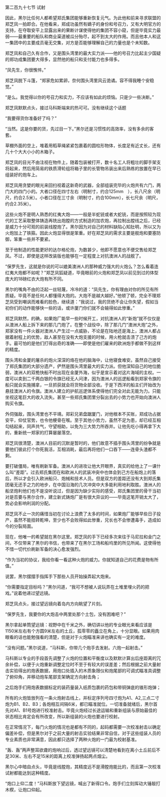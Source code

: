 

第二百九十七节 试射

因此，黑尔比任何人都希望郑氏集团能够重新恢复元气。为此他和前来寻求联盟的郑芝凤一拍即合。在他看来，郑成功虽然有嫡子的身份和号召力，又有大明官方的支持，在夺取安平上显露出来的果断计谋使得他的集团不容小窥，但是毕竟实力最弱――最重要的船队和商业渠道被瓜分殆尽，起不到太大的作用。而且他本人和这一集团中的主要成员毫无交集，对方是否能够理解自己的力量也是个未知数。

郑芝凤和自己久有合作，又是围头湾里的最大实力派――他的号召力比起主少国疑的郑功成集团要大得多，显然他的船只和支付能力也多得多。

“凤先生，你很憔悴。”

郑芝凤脱下斗篷，“郑家危如累卵，奈何围头湾里风云诡谲。容不得我睡个安稳觉。”

“是么。我觉得以你的号召力和实力，不应该有如此的烦恼。只是少一些决断。”

郑芝凤默默点头，接过马科斯端来的热可可。没有继续这个话题

“我要得货你准备好了吗？”

“当然。这是你要的货，先过目一下。”黑尔还是习惯性的高效率，没有多余的客套。

草棚外面的空上，堆着用稻草绳紧紧包裹着的圆柱形物体，长度足有近丈长，还有几十个大大小小的木箱子。

郑芝凤的目光不由注视在物件上，随着包装被打开，数十名工人将粗壮的脚手架支将起来，然后用简易的铁质滑轮组将箱子里的长管物吊装出来后熟练的放置在早已组装好的炮车上。

郑芝凤用贪婪的眼光来回扫视着这新奇的武器，全部组装完毕的火炮共有六门，两门大的四门小的。大者口径在四寸左右（明制寸，约合125mm　），长八尺余（明尺，约合2.5米）。小者口径在三寸余（明制寸，约合100mm），长七尺余（明尺，约合2.35米）。

这些火炮不是明人熟悉的红夷大炮――一般是半蛇铳或者大蛇铳，而是按照较为现代的工艺采取整体铸造再铣出炮膛的方式制造的加农炮，再拉制出膛线之后，已经是威力十分可观的前装线膛炮了。黑尔因为对自己的材料缺陷心知肚明，所以又为火炮加上了铁箍。因此火炮显得很是笨重。好在郑芝凤的需求主要是舰炮和要塞防御，笨重一些并不要紧。

至于他制造的性能更好的达尔格伦炮，为数甚少，他即不愿意也不便交售给郑芝凤。不过，即使是这样改装版也能够在一定程度上对抗澳洲人的战舰了。

“保罗先生，这就是你说的可以媲美澳洲人的那种威力强大的火炮么？怎么看着连红夷大炮都不如呢？”郑芝凤狐疑道，毕竟眼前的火炮和郑芝凤以前见到过的体型庞大的18磅红衣大炮有所不同。

黑尔的嘴角不由的泛起一丝轻蔑，冷冷的道：“凤先生，你有理由对你的所见有所质疑。毕竟不是任何人都懂得大炮的。大炮不是越大越好。”他顿了顿，完全不理郑芝凤受到嘲讽而难看的脸色，继续道：“我说过，我的货绝不会让你失望，假如当初你们的动作能够快一些的话，或许厦门你们就不会输得如此惨重。”

郑芝凤默然，的确，如果炮厂能早一些时候开工，对抗澳洲人的“新炮”就不仅仅是从澳洲人船上拆下来的那几门炮了。在整个战役中，除了那几门“澳洲大炮”之外，郑家没有一件火器对澳洲人产生过一点威胁，不论是在陆地还是海上，澳洲人都占据着射程上的优势，敌人甚至在没有大炮支援的时候，用火枪就击溃了己方的炮手。最可怕的是他们打得出奇的准确――即使是他们雇来的欧洲炮手都做不到这样的精度。

围头湾和金厦的屠杀的炮火深深的烙在他的脑海中，让他寝食难安。虽然自己接受了郑氏集团的大部分遗产，俨然是围头湾里最大的实力派。但他深知自己的地位脆弱，澳洲人的双桅快船不时出现在金厦外海，似乎是宣示着对这片海域的主权。一度可以卖到二千两白银的令旗已经无人问津，因为澳洲人的巡逻船看到郑家令旗的船只就会实施捕拿，一旦抓获就会将货物全部没收。于是下西洋的船主们开始改为悬挂澳洲人的令旗。澳洲人建立的护航巡逻体系使得他们完全对此无能为力。只能坐视这笔巨大的收入流失。甚至一些郑氏集团里分裂出去的小势力也开始向澳洲人购买令旗。

外伺强敌，围头湾里也不平靖。郑彩兄弟盘踞厦门，对他根本不买账，郑成功占据安平，仰仗官势，也令他梗骨在喉。至于其他小势力，虽然不足为患，却已经互相勾结起来，同声共气，守望相助，以免为三大势力所吞并。让他先吃小得再拿下大的，重新统一郑家的打算屡屡落空。

郑芝凤很清楚，澳洲人目前的沉默是暂时的，他们故意不插手围头湾里的纷争就是要他们彼此打个你死我活，互相消耗，最后再将他们一口吞下――连骨头渣都不剩。

要打破僵局，唯有刷新军备。澳洲人的进攻让他大开眼界，真实的给他上了一课什么叫“差距”。过去郑氏集团在和欧洲人的武装冲突中也体会到己方在船炮上的落后，所以才会引入欧洲船只、炮械和技术人员。但是双方的差距还没有大到郑氏集团毫无还手之力的地步，在中国沿海的几次冲突中大多能利用地利取胜。澳洲人的船坚炮利他们也不是没听说过，但是因为缺少实际的感受，郑氏集团里的骨干当初对是否要与黑尔合作，建立新式铸炮厂是有很大异议的――毕竟这笔开销太大了，势必会影响利润的分配。

郑芝凤不止一次的痛惜当初在讨论上浪费了太多的时间，如果炮厂能够早些日子投产，虽然不能扭转乾坤，至少也不会败得如此惨重，兄长也不会惨遭毒手，造成如今的分裂局面。

现在，他唯一的希望就在黑尔这里。郑芝凤的手下已经多次来往于马尼拉和金门之间，不仅带来了黑尔的书信，也带来了在黑尔工场和船坞里的所见所闻。这使得他不惜一切代价刷新军备的决心愈发强烈。

“作为当初的协议，我给你看一看这种火炮的威力。你就知道自己的花费是物有所值。”

说罢，黑尔摆摆手指挥手下那些人员开始操弄起大炮来。

“你需要指定目标吗？”黑尔问道，“我可不想被人说玩弄在土堆里埋火药的把戏。”说着他递过望远镜。

郑芝凤点头，接过望远镜向着岛内方向眺望了片刻。

“保罗先生，我要你的大炮击中两里处那个土包，没有困难吧？”

黑尔拿起单筒望远镜：视野中在千米之外，确切讲以他的专业眼光来看应该是1150米左右有个方圆9米左右的土丘，孤零零的矗立在角上，十分显眼。如果用肉眼看的话也能勉强看的清楚，但是对于火炮瞄准来讲也确实有一定的难度。

“没有问题。”黑尔说道，“马科斯，你带几个炮手去发射。六炮一起射击。”

马科斯以专业的手段首先调整了火炮的位置和平衡度以及默默计算出后座距离的冗余补偿，以便于火炮重新调整定位时不至于有较大的误差差；然后根据之前大量射击实验得出的炮表数据，用炮口处插入的木质象限仪和炮尾部的可调式瞄准具调整了俯仰角，并移动炮车尾部支架确定方向射击角；

之后炮手们用炮表数据标定的装药量装入纸质包裹的药包和带铜弹底的锥形炮弹；

所有的火炮皆放列在一条火炮射击线上，并标定序列号四寸炮为A1、A2,三点二寸炮为B1、B2、B3；各炮相互间隔6米，都已瞄准就位。一切准备就绪后，黑尔首先对A1、B1号炮进行校准射击。毕竟火炮经过长途运输和重新组装与原始最佳的状态相比肯定会有所改变，所以新组装的火炮也要进行校射。

在正常情况下，每门火炮的情况也是都有不同的，起码都需要一次校准射击以确定偏差补偿，但是黑尔对于之前大量的射击实验结果非常自信，对于这些组装人员的专业素质也非常满意，因此都只选择了两种火炮的一门最为校射基准。

“轰、轰”两声整耳欲聋的炮响过后，透过望远镜可以清楚地看到在离小土丘前后不足30米、左右不足15米的距离上校准弹扬起两点烟尘。

黑尔心中暗自点头，毕竟是线膛炮，其精度远不是滑膛炮能比的，而且第一次校准试射都能达到这种精度。

“炮口上仰二度！”马科斯放下望远镜，喊出了新得口令。炮手们立刻挥动大锤敲打木楔，让炮口仰起。

